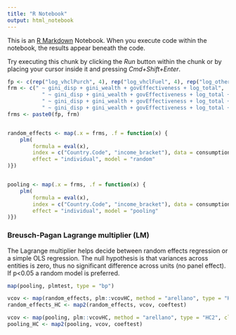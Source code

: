 ```yaml
---
title: "R Notebook"
output: html_notebook
---
```


This is an [R Markdown](http://rmarkdown.rstudio.com) Notebook. When you execute code within the notebook, the results appear beneath the code. 

Try executing this chunk by clicking the *Run* button within the chunk or by placing your cursor inside it and pressing *Cmd+Shift+Enter*. 

```r
fp <- c(rep("log_vhclPurch", 4), rep("log_vhclFuel", 4), rep("log_otherTransp", 4), rep("log_transport", 4))
frm <- c(" ~ gini_disp + gini_wealth + govEffectiveness + log_total", 
           " ~ gini_disp + gini_wealth + govEffectiveness + log_total + log_popDensity + urbanisation", 
           " ~ gini_disp + gini_wealth + govEffectiveness + log_total + active_pop", 
           " ~ gini_disp + gini_wealth + govEffectiveness + log_total + log_popDensity + urbanisation + active_pop")
frms <- paste0(fp, frm)


random_effects <- map(.x = frms, .f = function(x) {
    plm(
        formula = eval(x),
        index = c("Country.Code", "income_bracket"), data = consumption_comp_st, 
        effect = "individual", model = "random"
)})


pooling <- map(.x = frms, .f = function(x) {
    plm(
        formula = eval(x),
        index = c("Country.Code", "income_bracket"), data = consumption_comp_st, 
        effect = "individual", model = "pooling"
)})
```


### Breusch-Pagan Lagrange multiplier (LM)
The Lagrange multiplier helps decide between random effects regression or a simple OLS regression. The null hypothesis is that variances across entities is zero, thus no significant difference across units (no panel effect). If p<0.05 a random model is preferred. 

```r
map(pooling, plmtest, type = "bp")
```


```r
vcov <- map(random_effects, plm::vcovHC, method = "arellano", type = "HC2", cluster = "group") # Arellano
random_effects_HC <- map2(random_effects, vcov, coeftest)

vcov <- map(pooling, plm::vcovHC, method = "arellano", type = "HC2", cluster = "group") # Arellano
pooling_HC <- map2(pooling, vcov, coeftest)
```
